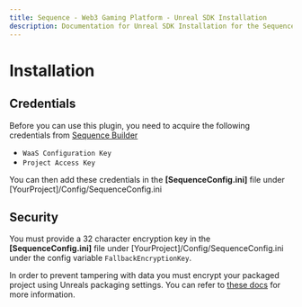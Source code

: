 ```yaml
---
title: Sequence - Web3 Gaming Platform - Unreal SDK Installation
description: Documentation for Unreal SDK Installation for the Sequence infrastructure stack for web3 gaming.
---
```


# Installation

## Credentials

Before you can use this plugin, you need to acquire the following credentials from [Sequence Builder](https://sequence.xyz/builder)

- `WaaS Configuration Key`
- `Project Access Key`

You can then add these credentials in the **[SequenceConfig.ini]** file under [YourProject]/Config/SequenceConfig.ini

## Security

You must provide a 32 character encryption key in the **[SequenceConfig.ini]** file under [YourProject]/Config/SequenceConfig.ini
under the config variable `FallbackEncryptionKey`.

In order to prevent tampering with data you must encrypt your packaged project using Unreals packaging settings. You can refer to [these docs](https://dev.epicgames.com/documentation/en-us/unreal-engine/packaging-unreal-engine-projects?application_version=5.3) for more information.
